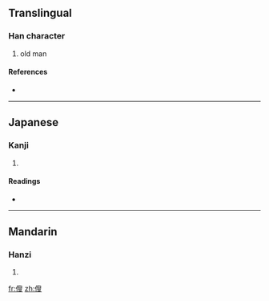 ==Translingual==

===Han character===
{{Han char|rn=9|rad=人|as=10|sn=12|four=|canj=人竹X水 (OHXE)}}

# old man

====References====
* {{Han ref|kx=0112.090|dkj=00929|hdz=10192.060|uh=5081|ud=20609}}

----

==Japanese==

===Kanji===
{{ja-kanji|grade=|rs=人10}}

# {{defn|Japanese}}

====Readings====
* {{ja-readings|on=[[そう]] (sō), [[す]] (su)|kun=[[おきな]] (okina)}}

----

==Mandarin==

===Hanzi===
{{cmn-hanzi|pin=[[fū]] ([[fu1]]), [[sǒu]] ([[sou3]])|wg=fu<sup>1</sup>, sou<sup>3</sup>}}

# {{defn|Mandarin}}

[[fr:傁]]
[[zh:傁]]